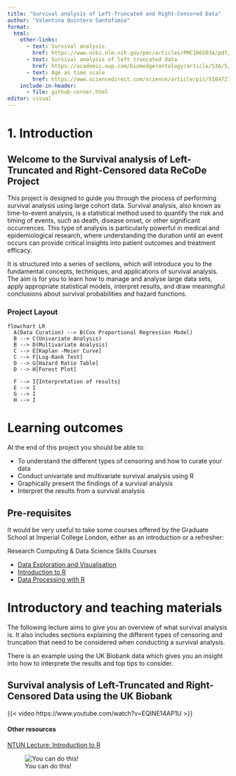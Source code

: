 ```yaml
---
title: "Survival analysis of Left-Truncated and Right-Censored Data"
author: "Valentina Quintero Santofimio"
format:
  html:
    other-links:
      - text: Survival analysis
        href: https://www.ncbi.nlm.nih.gov/pmc/articles/PMC1065034/pdf/cc2955.pdf
      - text: Survival analysis of left truncated data
        href: https://academic.oup.com/biomedgerontology/article/53A/5/M337/588259?login=false
      - text: Age as time scale
        href: https://www.sciencedirect.com/science/article/pii/S1047279721001575
    include-in-header:
      - file: github-corner.html
editor: visual
---
```


# 1. Introduction

## Welcome to the Survival analysis of Left-Truncated and Right-Censored data ReCoDe Project

This project is designed to guide you through the process of performing survival analysis using large cohort data. Survival analysis, also known as time-to-event analysis, is a statistical method used to quantify the risk and timing of events, such as death, disease onset, or other significant occurrences. This type of analysis is particularly powerful in medical and epidemiological research, where understanding the duration until an event occurs can provide critical insights into patient outcomes and treatment efficacy.

It is structured into a series of sections, which will introduce you to the fundamental concepts, techniques, and applications of survival analysis. The aim is for you to learn how to manage and analyse large data sets, apply appropriate statistical models, interpret results, and draw meaningful conclusions about survival probabilities and hazard functions.

### Project Layout

```mermaid
flowchart LR
  A(Data Curation) --> B(Cox Proportional Regression Model)
  B --> C(Univariate Analysis)
  B --> D(Multivariate Analysis)
  C --> E[Kaplan -Meier Curve]
  C --> F[Log-Rank Test]
  D --> G[Hazard Ratio Table]
  D --> H[Forest Plot]
  
  F --> I{Interpretation of results}
  E --> I
  G --> I
  H --> I
```

# Learning outcomes

At the end of this project you should be able to:

-   To understand the different types of censoring and how to curate your data
-   Conduct univariate and multivariate survival analysis using R
-   Graphically present the findings of a survival analysis
-   Interpret the results from a survival analysis

## Pre-requisites

It would be very useful to take some courses offered by the Graduate School at Imperial College London, either as an introduction or a refresher:

Research Computing & Data Science Skills Courses

-   [Data Exploration and Visualisation](https://www.imperial.ac.uk/students/academic-support/graduate-school/professional-development/doctoral-students/research-computing-data-science/courses/data-exploration-visualisation/)
-   [Introduction to R](https://www.imperial.ac.uk/students/academic-support/graduate-school/professional-development/doctoral-students/research-computing-data-science/courses/r-programming/)
-   [Data Processing with R](https://www.imperial.ac.uk/students/academic-support/graduate-school/professional-development/doctoral-students/research-computing-data-science/courses/data-processing-with-r/)

# Introductory and teaching materials

The following lecture aims to give you an overview of what survival analysis is. It also includes sections explaining the different types of censoring and truncation that need to be considered when conducting a survival analysis.

There is an example using the UK Biobank data which gives you an insight into how to interprete the results and top tips to consider.

## Survival analysis of Left-Truncated and Right-Censored Data using the UK Biobank

{{< video https://www.youtube.com/watch?v=EQINE14AP1U >}}

#### Other resources

[NTUN Lecture: Introduction to R](https://www.math.ntnu.no/emner/ST2304/2020v/RIntro/Introduction_to_R.pdf)

![You can do this!](page1.jpg)

